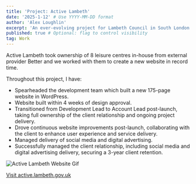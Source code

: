 ```yaml
---
title: 'Project: Active Lambeth'
date: '2025-1-12' # Use YYYY-MM-DD format
author: 'Alex Loughlin'
excerpt: 'An ever-evolving project for Lambeth Council in South London'
published: true # Optional: flag to control visibility
tag: Work
---
```


Active Lambeth took ownership of 8 leisure centres in-house from external provider Better and we worked with them to create a new website in record time. 

Throughout this project, I have:
- Spearheaded the development team which built a new 175-page website in WordPress.
- Website built within 4 weeks of design approval. 
- Transitioned from Development Lead to Account Lead post-launch, taking full ownership of the client relationship and ongoing project delivery.
- Drove continuous website improvements post-launch, collaborating with the client to enhance user experience and service delivery.
- Managed delivery of social media and digital advertising.
- Successfully managed the client relationship, including social media and digital advertising delivery, securing a 3-year client retention. 

![Active Lambeth Website Gif](/images/lambeth.webp)

[Visit active.lambeth.gov.uk](https://active.lambeth.gov.uk/)
